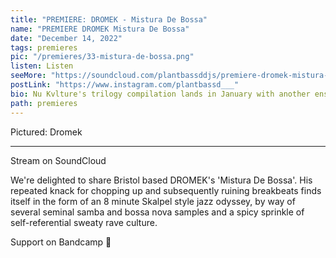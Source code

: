 ---
title: "PREMIERE: DROMEK - Mistura De Bossa"
name: "PREMIERE DROMEK Mistura De Bossa"
date: "December 14, 2022"
tags: premieres
pic: "/premieres/33-mistura-de-bossa.png"
listen: Listen
seeMore: "https://soundcloud.com/plantbassddjs/premiere-dromek-mistura-de-bossa"
postLink: "https://www.instagram.com/plantbassd___"
bio: Nu Kvlture's trilogy compilation lands in January with another ensemble of global blitzkrieg electronic incoming.
path: premieres
---

<Picture src="/premieres/33-dromek.jpg" alt="Dromek picture" size={1200} />
<p className="smallText">Pictured: Dromek</p>

<hr />

Stream <HoverLink url="soundcloud.com/plantbassddjs/premiere-dromek-mistura-de-bossa" name="Mistura De Bossa" external inline /> on SoundCloud

We're delighted to share Bristol based DROMEK's 'Mistura De Bossa'. His repeated knack for chopping up and subsequently ruining breakbeats finds itself in the form of an 8 minute Skalpel style jazz odyssey, by way of several seminal samba and bossa nova samples and a spicy sprinkle of self-referential sweaty rave culture.

Support <HoverLink url="nukvlture.bandcamp.com/album/vol-3" name="Nu Kvlture" external inline /> on Bandcamp 🌱

